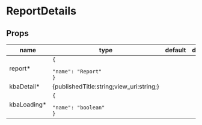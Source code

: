 
# ReportDetails

## Props

|name|type|default|description|
|----|----|-------|-----------|
|report&#42;|<code>&#123;<br/><span className="default-prop-spacer"></span><span className="default-prop-spacer"></span><span className="default-prop-spacer"></span> "name": "Report"<br />&#125;</code>|||
|kbaDetail&#42;|&#123;publishedTitle:string;view_uri:string;&#125;|||
|kbaLoading&#42;|<code>&#123;<br/><span className="default-prop-spacer"></span><span className="default-prop-spacer"></span><span className="default-prop-spacer"></span> "name": "boolean"<br />&#125;</code>|||



